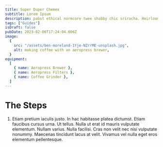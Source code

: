 ```yaml
---
title: Super Duper Chemex
subtitle: Lorem Ipsum
description: pabst ethical normcore twee shabby chic sriracha. Heirloom JOMO.
tags: ["Guides"]
isDraft: false
pubDate: 2023-02-06T17:24:04.606Z
image:
  {
    src: "/assets/ben-moreland-1Yje-NZrrME-unsplash.jpg",
    alt: making coffee with an aeropress brewer,
  }
equipment:
  [
    { name: Aeropress Brewer },
    { name: Aeropress Filters },
    { name: Coffee Grinder },
  ]
---
```


# The Steps

1. Etiam pretium iaculis justo. In hac habitasse platea dictumst. Etiam faucibus cursus urna. Ut tellus. Nulla ut erat id mauris vulputate elementum. Nullam varius. Nulla facilisi. Cras non velit nec nisi vulputate nonummy. Maecenas tincidunt lacus at velit. Vivamus vel nulla eget eros elementum pellentesque.

